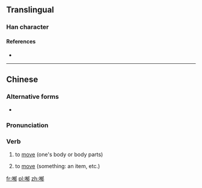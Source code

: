==Translingual==

===Han character===
{{Han char|rn=30|rad=口|as=09|sn=12|four=|canj=RKBL|ids=⿰口郁}}

====References====
* {{Han ref|kx=0198.140|dkj=03930|dj=0420.030|hdz=10638.100|uh=5590|ud=21904}}

----
==Chinese==
{{zh-forms}}

===Alternative forms===
* {{zh-l|郁}}

===Pronunciation===
{{zh-pron
|m=yù
|c=juk1
|h=pfs=
|md=
|mn=
|w=
|mc=y
|oc=y
|cat=v
}}

===Verb===
{{zh-verb}}

# {{cx|lang=zh}} to [[move]] (one's body or body parts)
#: {{zh-usex|唔好 喐！|Don't move!|C}}
# {{cx|lang=zh}} to [[move]] (something: an item, etc.)
#: {{zh-usex|唔好 喐 佢！|Don't touch that!|C}}
<!--
# to [[touch]]
# to [[hit]]
-->

[[fr:喐]]
[[pl:喐]]
[[zh:喐]]